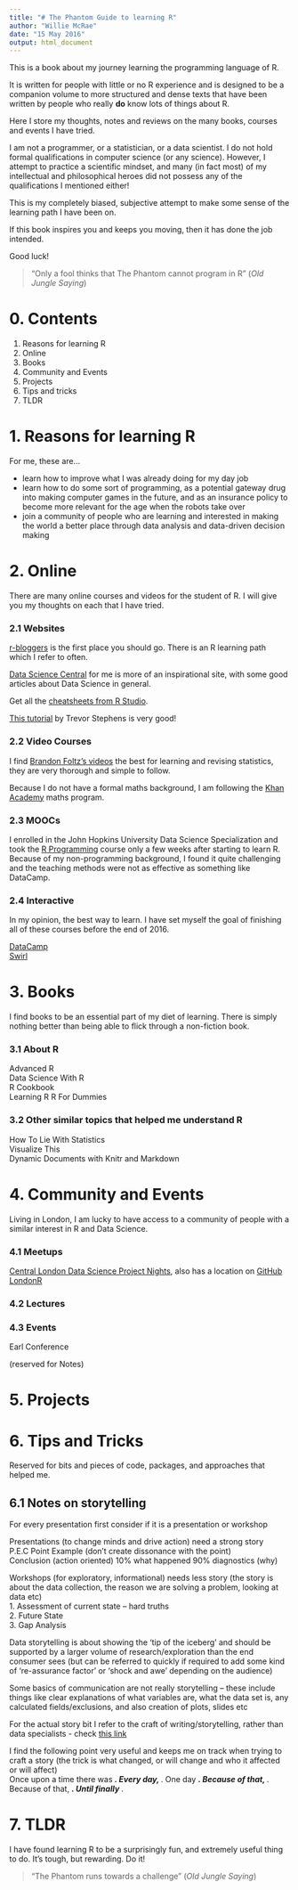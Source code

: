 ```yaml
---
title: "# The Phantom Guide to learning R"
author: "Willie McRae"
date: "15 May 2016"
output: html_document 
---
```

This is a book about my journey learning the programming language of R. 

It is written for people with little or no R experience and is designed to be a companion volume to more structured and dense texts that have been written by people who really **do** know lots of things about R.

Here I store my thoughts, notes and reviews on the many books, courses and events I have tried. 

I am not a programmer, or a statistician, or a data scientist. I do not hold formal qualifications in computer science (or any science). However, I attempt to practice a scientific mindset, and many (in fact most) of my intellectual and philosophical heroes did not possess any of the qualifications I mentioned either!

This is my completely biased, subjective attempt to make some sense of the learning path I have been on.

If this book inspires you and keeps you moving, then it has done the job intended.

Good luck!

> "Only a fool thinks that The Phantom cannot program in R"
(*Old Jungle Saying*)

# 0. Contents

1. Reasons for learning R
2. Online 
3. Books
4. Community and Events
5. Projects 
6. Tips and tricks
7. TLDR 

# 1. Reasons for learning R

For me, these are...

- learn how to improve what I was already doing for my day job 
- learn how to do some sort of programming, as a potential gateway drug into making computer games in the future, and as an insurance policy to become more relevant for the age when the robots take over
- join a community of people who are learning and interested in making the world a better place through data analysis and data-driven decision making

# 2. Online

There are many online courses and videos for the student of R. I will give you my thoughts on each that I have tried.

### 2.1 Websites

[r-bloggers](http://www.r-bloggers.com/how-to-learn-r-2/) is the first place you should go. There is an R learning path which I refer to often. 

[Data Science Central](http://www.datasciencecentral.com/) for me is more of an inspirational site, with some good articles about Data Science in general.

Get all the [cheatsheets from R Studio](https://www.rstudio.com/resources/cheatsheets/).

[This tutorial](http://trevorstephens.com/kaggle-titanic-tutorial/getting-started-with-r/) by Trevor Stephens is very good! 

### 2.2 Video Courses

I find [Brandon Foltz's videos](https://www.youtube.com/user/BCFoltz) the best for learning and revising statistics, they are very thorough and simple to follow.  

Because I do not have a formal maths background, I am following the [Khan Academy](https://www.khanacademy.org/) maths program.  

### 2.3 MOOCs

I enrolled in the John Hopkins University Data Science Specialization and took the [R Programming](https://www.coursera.org/learn/r-programming) course only a few weeks after starting to learn R. Because of my non-programming background, I found it quite challenging and the teaching methods were not as effective as something like DataCamp. 

### 2.4 Interactive

In my opinion, the best way to learn. I have set myself the goal of finishing all of these courses before the end of 2016.

[DataCamp](https://www.datacamp.com/)  
[Swirl](http://swirlstats.com/)

# 3. Books

I find books to be an essential part of my diet of learning. There is simply nothing better than being able to flick through a non-fiction book.

### 3.1 About R 

Advanced R  
Data Science With R  
R Cookbook  
Learning R
R For Dummies

### 3.2 Other similar topics that helped me understand R

How To Lie With Statistics  
Visualize This  
Dynamic Documents with Knitr and Markdown  

# 4. Community and Events

Living in London, I am lucky to have access to a community of people with a similar interest in R and Data Science. 

### 4.1 Meetups

[Central London Data Science Project Nights](https://www.meetup.com/central_london_data_science/), also has a location on [GitHub](https://github.com/central-ldn-data-sci)  
[LondonR](https://www.meetup.com/LondonR/)

### 4.2 Lectures

### 4.3 Events

Earl Conference

(reserved for Notes)

# 5. Projects

# 6. Tips and Tricks

Reserved for bits and pieces of code, packages, and approaches that helped me. 

## 6.1 Notes on storytelling
 For every presentation first consider if it is a presentation or workshop   
 
 Presentations (to change minds and drive action) need a strong story  
 P.E.C  Point  Example (don’t create dissonance with the point)  
 Conclusion (action oriented)  10% what happened  90% diagnostics (why)  
 
 Workshops (for exploratory, informational) needs less story (the story is about the data collection, the reason we are solving a problem, looking at data etc)  
 1. Assessment of current state – hard truths  
 2. Future State  
 3. Gap Analysis  
 
Data storytelling is about showing the ‘tip of the iceberg’ and should be supported by a larger volume of research/exploration than the end consumer sees (but can be referred to quickly if required to add some kind of ‘re-assurance factor’ or ‘shock and awe’ depending on the audience)  

Some basics of communication are not really storytelling – these include things like clear explanations of what variables are, what the data set is, any calculated fields/exclusions, and also creation of plots, slides etc  

For the actual story bit I refer to the craft of writing/storytelling, rather than data specialists - check [this link]( http://io9.gizmodo.com/5916970/the-22-rules-of-storytelling-according-to-pixar)  

I find the following point very useful and keeps me on track when trying to craft a story (the trick is what changed, or will change and who it affected or will affect)  
Once upon a time there was ___. Every day, ___. One day ___. Because of that, ___. Because of that, ___. Until finally ___.

# 7. TLDR

I have found learning R to be a surprisingly fun, and extremely useful thing to do. It's tough, but rewarding. Do it!

> "The Phantom runs towards a challenge"
(*Old Jungle Saying*)


